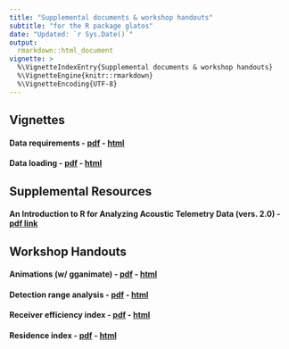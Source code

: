 ```yaml
---
title: "Supplemental documents & workshop handouts"
subtitle: "for the R package glatos"
date: "Updated: `r Sys.Date()`"
output: 
  rmarkdown::html_document
vignette: >
  %\VignetteIndexEntry{Supplemental documents & workshop handouts}
  %\VignetteEngine{knitr::rmarkdown}
  %\VignetteEncoding{UTF-8}
---
```


## Vignettes  

#### Data requirements - [pdf](./data_requirements_vignette.pdf) \- [html](./data_requirements_vignette.html)
#### Data loading - [pdf](./data_loading_vignette.pdf) \- [html](./data_loading_vignette.html)


## Supplemental Resources

#### An Introduction to R for Analyzing Acoustic Telemetry Data (vers. 2.0) - [pdf link](
https://glatos.glos.us/portal/downloadarchive?enc=7kUI8rtWVnajt36f1Ildc6yOSZgWRk9xUCSe6xoCQTr3JiFvzqpkWqU76AWD%2BU1gaX7L4uZALZ1h%2BxTCes%2Bhk6MrG%2FvtKi505AhzCvtFMDrCSrrB%2FXknscTRmxUUap%2FsgFnmQg5EPd3QJAe7gM3QbjJWNm19r%2F7maVHRFhRa4Rtnb0l63SLey%2FG7m7HiSMDkyyY%2BP4yxJ4Eh2%2B2FsM5c51eXdRuytXNjILZxxHT8AfQ%3D)  


## Workshop Handouts

#### Animations (w/ gganimate) - [pdf](./gganimate_handout.pdf) \- [html](./gganimate_handout.html)
#### Detection range analysis - [pdf](./detection_range_handout.pdf) \- [html](./detection_range_handout.html)
#### Receiver efficiency index - [pdf](./receiver_efficiency_index_handout.pdf) \- [html](./receiver_efficiency_index_handout.html)
#### Residence index - [pdf](./residence_index_handout.pdf) \- [html](./residence_index_handout.html)



